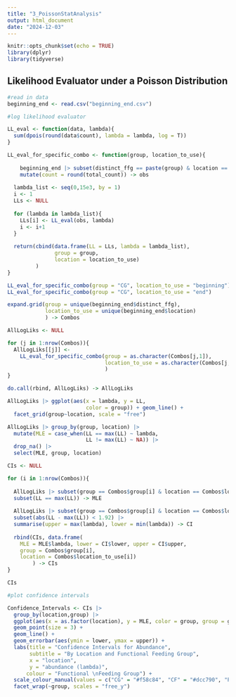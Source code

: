 ```yaml
---
title: "3_PoissonStatAnalysis"
output: html_document
date: "2024-12-03"
---
```


```r
knitr::opts_chunk$set(echo = TRUE)
library(dplyr)
library(tidyverse)
```

## Likelihood Evaluator under a Poisson Distribution

```r
#read in data 
beginning_end <- read.csv("beginning_end.csv")
```

```r
#log likelihood evaluator

LL_eval <- function(data, lambda){
  sum(dpois(round(data$count), lambda = lambda, log = T))
}

LL_eval_for_specific_combo <- function(group, location_to_use){
  
    beginning_end |> subset(distinct_ffg == paste(group) & location == paste(location_to_use)) |>
    mutate(count = round(total_count)) -> obs
  
  lambda_list <- seq(0,15e3, by = 1)
  i <- 1
  LLs <- NULL
  
  for (lambda in lambda_list){
    LLs[i] <- LL_eval(obs, lambda)
    i <- i+1
  }
  
  return(cbind(data.frame(LL = LLs, lambda = lambda_list), 
               group = group, 
               location = location_to_use)
         )
}

LL_eval_for_specific_combo(group = "CG", location_to_use = "beginning")
LL_eval_for_specific_combo(group = "CG", location_to_use = "end")

expand.grid(group = unique(beginning_end$distinct_ffg),
            location_to_use = unique(beginning_end$location)
            ) -> Combos

AllLogLiks <- NULL

for (j in 1:nrow(Combos)){
  AllLogLiks[[j]] <-
    LL_eval_for_specific_combo(group = as.character(Combos[j,1]), 
                               location_to_use = as.character(Combos[j,2])
                               )
}

do.call(rbind, AllLogLiks) -> AllLogLiks

AllLogLiks |> ggplot(aes(x = lambda, y = LL, 
                         color = group)) + geom_line() + 
  facet_grid(group~location, scale = "free")

AllLogLiks |> group_by(group, location) |>
  mutate(MLE = case_when(LL == max(LL) ~ lambda,
                         LL != max(LL) ~ NA)) |>
  drop_na() |>
  select(MLE, group, location)

CIs <- NULL

for (i in 1:nrow(Combos)){
  
  AllLogLiks |> subset(group == Combos$group[i] & location == Combos$location_to_use[i]) |>
  subset(LL == max(LL)) -> MLE
  
  AllLogLiks |> subset(group == Combos$group[i] & location == Combos$location_to_use[i]) |>
  subset(abs(LL - max(LL)) < 1.92) |>
  summarise(upper = max(lambda), lower = min(lambda)) -> CI
  
  rbind(CIs, data.frame(
    MLE = MLE$lambda, lower = CI$lower, upper = CI$upper, 
    group = Combos$group[i], 
    location = Combos$location_to_use[i])
        ) -> CIs
}

CIs
```

```r
#plot confidence intervals

Confidence_Intervals <- CIs |> 
  group_by(location,group) |>
  ggplot(aes(x = as.factor(location), y = MLE, color = group, group = group)) + 
  geom_point(size = 3) +
  geom_line() + 
  geom_errorbar(aes(ymin = lower, ymax = upper)) +
  labs(title = "Confidence Intervals for Abundance", 
       subtitle = "By Location and Functional Feeding Group",
       x = "location", 
       y = "abundance (lambda)", 
      colour = "Functional \nFeeding Group") +
  scale_colour_manual(values = c("CG" = "#f58c84", "CF" = "#dcc790", "PR" = "#65cceb", "SC" = "#c1b1f5", "SH" = "#f3a1df")) +
  facet_wrap(~group, scales = "free_y")
```